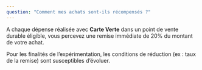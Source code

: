 ```yaml
---
question: "Comment mes achats sont-ils récompensés ?"
---
```

A chaque dépense réalisée avec **Carte Verte** dans un point de vente durable éligible, vous percevez une remise immédiate de 20% du montant de votre achat. 

Pour les finalités de l’expérimentation, les conditions de réduction (ex : taux de la remise) sont susceptibles d’évoluer.
